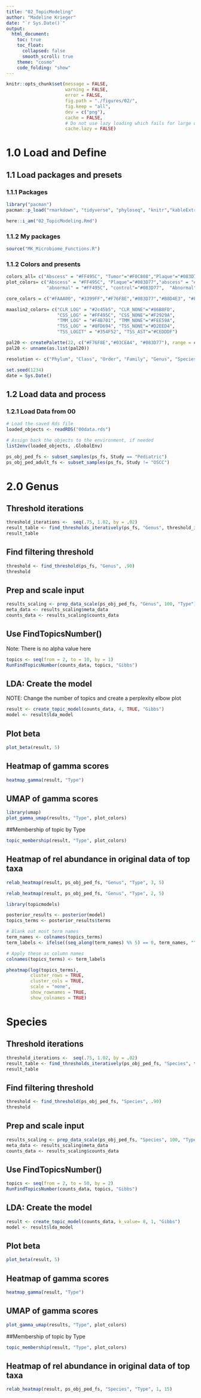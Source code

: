 ```yaml
---
title: "02_TopicModeling"
author: "Madeline Krieger"
date: "`r Sys.Date()`"
output:
  html_document:
    toc: true
    toc_float:
      collapsed: false
      smooth_scroll: true
    theme: "cosmo"
    code_folding: "show"
---
```


```r
knitr::opts_chunk$set(message = FALSE,
                      warning = FALSE,
                      error = FALSE,
                      fig.path = "./figures/02/",
                      fig.keep = "all",
                      dev = c("png"),
                      cache = FALSE,
                      # Do not use lazy loading which fails for large objects
                      cache.lazy = FALSE)
```


# 1.0 Load and Define

## 1.1 Load packages and presets
### 1.1.1 Packages
```r
library("pacman")
pacman::p_load("rmarkdown", "tidyverse", "phyloseq", "knitr","kableExtra", "here", "plyr", "ggpubr", "microViz", "readxl", "microbiome", "pheatmap", "vegan", "reshape2", "magrittr", "microshades", "pheatmap","vegan", "data.table", "Polychrome", "fantaxtic","cetcolor", "ldatuning", "cowplot", "MicrobiomeStat", "randomForest", "caret", "mlbench", "MLmetrics", "mia", "here", "patchwork", "digest", "ANCOMBC", "Maaslin2", "microbiomeMarker", "tidytext")

here::i_am("02_TopicModeling.Rmd")

``` 


### 1.1.2 My packages
```r
source("MK_Microbiome_Functions.R")
```



### 1.1.2 Colors and presents
```r
colors_all= c("Abscess" = "#FF495C", "Tumor"="#F0C808","Plaque"="#083D77", "AN"="#43AA8B" )
plot_colors= c("Abscess" = "#FF495C", "Plaque"="#083D77","abscess" = "#FF495C", "plaque"="#083D77", 
               "abnormal" = "#FF495C", "control"="#083D77",  "Abnormal" = "#FF495C", "Control"="#083D77"  )

core_colors = c("#FAAA00", "#3399FF","#F76F8E","#083D77","#B8D4E3", "#FF495C","#477071", '#03CEA4',  "#5F00BA", "#BDAC9E", "white", "#FFD900")

maaslin2_colors= c("CLR_LOG" = "#2c45b5", "CLR_NONE"="#86B8FD", 
                   "CSS_LOG" = "#FF495C", "CSS_NONE"="#F2929A",
                   "TMM_LOG" = "#F4B701", "TMM_NONE"="#FEE59A",
                   "TSS_LOG" = "#8FD694", "TSS_NONE"="#D2EED4",
                   "TSS_LOGIT" = "#354F52", "TSS_AST"="#CEDDDF")

pal20 <- createPalette(22, c("#F76F8E","#03CEA4", "#083D77"), range = c(30, 80))
pal20 <- unname(as.list(pal20))

resolution <- c("Phylum", "Class", "Order", "Family", "Genus", "Species")

set.seed(1234)
date = Sys.Date()
```


## 1.2 Load data and process

### 1.2.1 Load Data from 00
```r
# Load the saved Rds file
loaded_objects <- readRDS("00data.rds")

# Assign back the objects to the environment, if needed
list2env(loaded_objects, .GlobalEnv)

ps_obj_ped_fs <- subset_samples(ps_fs, Study == "Pediatric")
ps_obj_ped_adult_fs <- subset_samples(ps_fs, Study != "OSCC")

```


# 2.0 Genus
## Threshold iterations
```r
threshold_iterations <-  seq(.75, 1.02, by = .02)
result_table <- find_thresholds_iteratively(ps_fs, "Genus", threshold_iterations)
result_table
```

## Find filtering threshold
```r
threshold <- find_threshold(ps_fs, "Genus", .90)
threshold
```

## Prep and scale input
```r
results_scaling <- prep_data_scale(ps_obj_ped_fs, "Genus", 100, "Type")
meta_data <- results_scaling$meta_data
counts_data <- results_scaling$counts_data
```


## Use FindTopicsNumber() 
Note: There is no alpha value here
```r
topics <- seq(from = 2, to = 10, by = 1)
RunFindTopicsNumber(counts_data, topics, "Gibbs")
```

## LDA: Create the model
NOTE: Change the number of topics and create a perplexity elbow plot
```r
result <- create_topic_model(counts_data, 4, TRUE, "Gibbs")
model <- result$lda_model
```

## Plot beta
```r
plot_beta(result, 5)
```

## Heatmap of gamma scores 
```r
heatmap_gamma(result, "Type")
```

## UMAP of gamma scores
```r
library(umap)
plot_gamma_umap(results, "Type", plot_colors)
```

##Membership of topic by Type
```r
topic_membership(result, "Type", plot_colors)
```


## Heatmap of rel abundance in original data of top taxa
```r

relab_heatmap(result, ps_obj_ped_fs, "Genus", "Type", 3, 5)
```

```r

relab_heatmap(result, ps_obj_ped_fs, "Genus", "Type", 2, 5)

```


```r
library(topicmodels)

posterior_results <- posterior(model)
topics_terms <- posterior_results$terms 

# Blank out most term names
term_names <- colnames(topics_terms)
term_labels <- ifelse((seq_along(term_names) %% 5) == 0, term_names, "")

# Apply these as column names
colnames(topics_terms) <- term_labels

pheatmap(log(topics_terms), 
         cluster_rows = TRUE, 
         cluster_cols = TRUE,
         scale = "none", 
         show_rownames = TRUE, 
         show_colnames = TRUE)

```


# Species
## Threshold iterations
```r
threshold_iterations <-  seq(.75, 1.02, by = .02)
result_table <- find_thresholds_iteratively(ps_obj_ped_fs, "Species", threshold_iterations)
result_table
```

## Find filtering threshold
```r
threshold <- find_threshold(ps_obj_ped_fs, "Species", .90)
threshold
```

## Prep and scale input
```r
results_scaling <- prep_data_scale(ps_obj_ped_fs, "Species", 100, "Type")
meta_data <- results_scaling$meta_data
counts_data <- results_scaling$counts_data
```

## Use FindTopicsNumber() 
```r
topics <- seq(from = 2, to = 50, by = 2)
RunFindTopicsNumber(counts_data, topics, "Gibbs")
```

## LDA: Create the model
```r
result <- create_topic_model(counts_data, k_value= 8, 1, "Gibbs")
model <- result$lda_model
```

## Plot beta
```r
plot_beta(result, 5)
```

## Heatmap of gamma scores 
```r
heatmap_gamma(result, "Type")
```

## UMAP of gamma scores
```r
plot_gamma_umap(results, "Type", plot_colors)
```

##Membership of topic by Type
```r
topic_membership(result, "Type", plot_colors)
```


## Heatmap of rel abundance in original data of top taxa
```r
relab_heatmap(result, ps_obj_ped_fs, "Species", "Type", 1, 15)
```


